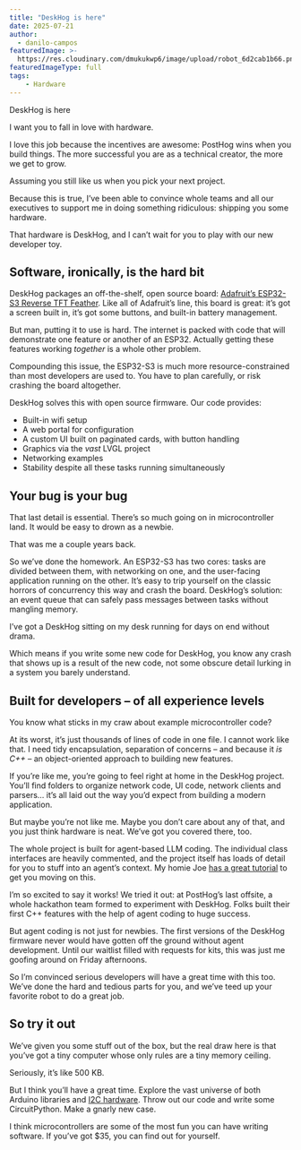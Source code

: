 ```yaml
---
title: "DeskHog is here"
date: 2025-07-21
author:
  - danilo-campos
featuredImage: >-
  https://res.cloudinary.com/dmukukwp6/image/upload/robot_6d2cab1b66.png
featuredImageType: full
tags:
    - Hardware
---
```


DeskHog is here

I want you to fall in love with hardware.

I love this job because the incentives are awesome: PostHog wins when you build things. The more successful you are as a technical creator, the more we get to grow.

Assuming you still like us when you pick your next project.

Because this is true, I’ve been able to convince whole teams and all our executives to support me in doing something ridiculous: shipping you some hardware.

That hardware is DeskHog, and I can’t wait for you to play with our new developer toy.

## Software, ironically, is the hard bit

DeskHog packages an off-the-shelf, open source board: [Adafruit’s ESP32-S3 Reverse TFT Feather](https://www.adafruit.com/product/5691). Like all of Adafruit’s line, this board is great: it’s got a screen built in, it’s got some buttons, and built-in battery management. 

But man, putting it to use is hard. The internet is packed with code that will demonstrate one feature or another of an ESP32. Actually getting these features working *together* is a whole other problem.

Compounding this issue, the ESP32-S3 is much more resource-constrained than most developers are used to. You have to plan carefully, or risk crashing the board altogether.

DeskHog solves this with open source firmware. Our code provides:

- Built-in wifi setup
- A web portal for configuration
- A custom UI built on paginated cards, with button handling
- Graphics via the *vast* LVGL project
- Networking examples
- Stability despite all these tasks running simultaneously

## Your bug is your bug

That last detail is essential. There’s so much going on in microcontroller land. It would be easy to drown as a newbie.

That was me a couple years back.

So we’ve done the homework. An ESP32-S3 has two cores: tasks are divided between them, with networking on one, and the user-facing application running on the other. It’s easy to trip yourself on the classic horrors of concurrency this way and crash the board. DeskHog’s solution: an event queue that can safely pass messages between tasks without mangling memory.

I’ve got a DeskHog sitting on my desk running for days on end without drama.

Which means if you write some new code for DeskHog, you know any crash that shows up is a result of the new code, not some obscure detail lurking in a system you barely understand.

## Built for developers – of all experience levels

You know what sticks in my craw about example microcontroller code?

At its worst, it’s just thousands of lines of code in one file. I cannot work like that. I need tidy encapsulation, separation of concerns – and because it *is C++* – an object-oriented approach to building new features.

If you’re like me, you’re going to feel right at home in the DeskHog project. You’ll find folders to organize network code, UI code, network clients and parsers… it’s all laid out the way you’d expect from building a modern application.

But maybe you’re not like me. Maybe you don’t care about any of that, and you just think hardware is neat. We’ve got you covered there, too.

The whole project is built for agent-based LLM coding. The individual class interfaces are heavily commented, and the project itself has loads of detail for you to stuff into an agent’s context. My homie Joe [has a great tutorial]() to get you moving on this.

I’m so excited to say it works! We tried it out: at PostHog’s last offsite, a whole hackathon team formed to experiment with DeskHog. Folks built their first C++ features with the help of agent coding to huge success.

But agent coding is not just for newbies. The first versions of the DeskHog firmware never would have gotten off the ground without agent development. Until our waitlist filled with requests for kits, this was just me goofing around on Friday afternoons.

So I’m convinced serious developers will have a great time with this too. We’ve done the hard and tedious parts for you, and we’ve teed up your favorite robot to do a great job.

## So try it out

We’ve given you some stuff out of the box, but the real draw here is that you’ve got a tiny computer whose only rules are a tiny memory ceiling.

Seriously, it’s like 500 KB.

But I think you’ll have a great time. Explore the vast universe of both Arduino libraries and [I2C hardware](https://www.adafruit.com/category/620). Throw out our code and write some CircuitPython. Make a gnarly new case.

I think microcontrollers are some of the most fun you can have writing software. If you’ve got $35, you can find out for yourself.